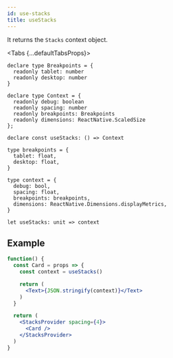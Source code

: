 ```yaml
---
id: use-stacks
title: useStacks
---
```



It returns the `Stacks` context object.

<Tabs {...defaultTabsProps}>
<TabItem value="typescript">

```tsx
declare type Breakpoints = {
  readonly tablet: number
  readonly desktop: number
}

declare type Context = {
  readonly debug: boolean
  readonly spacing: number
  readonly breakpoints: Breakpoints
  readonly dimensions: ReactNative.ScaledSize
};

declare const useStacks: () => Context
```

</TabItem>
<TabItem value="rescript">

```res
type breakpoints = {
  tablet: float,
  desktop: float,
}

type context = {
  debug: bool,
  spacing: float,
  breakpoints: breakpoints,
  dimensions: ReactNative.Dimensions.displayMetrics,
}

let useStacks: unit => context
```

</TabItem>
</Tabs>

## Example

```jsx live
function() {
  const Card = props => {
    const context = useStacks()

    return (
      <Text>{JSON.stringify(context)}</Text>
    )
  }

  return (
    <StacksProvider spacing={4}>
      <Card />
    </StacksProvider>
  )
}
```
